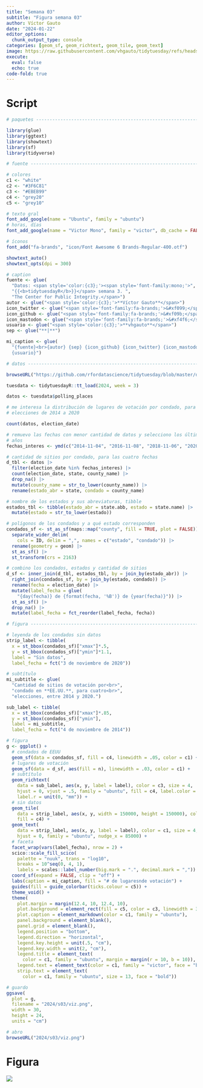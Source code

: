 ```yaml
---
title: "Semana 03"
subtitle: "Figura semana 03"
author: Víctor Gauto
date: "2024-01-22"
editor_options:
  chunk_output_type: console
categories: [geom_sf, geom_richtext, geom_tile, geom_text]
image: https://raw.githubusercontent.com/vhgauto/tidytuesday/refs/heads/main/2024/s03/viz.png
execute:
  eval: false
  echo: true
code-fold: true
---
```



# Script

```r

# paquetes ----------------------------------------------------------------

library(glue)
library(ggtext)
library(showtext)
library(sf)
library(tidyverse)

# fuente ------------------------------------------------------------------

# colores
c1 <- "white"
c2 <- "#3F6C81"
c3 <- "#EBEB99"
c4 <- "grey20"
c5 <- "grey10"

# texto gral
font_add_google(name = "Ubuntu", family = "ubuntu")
# horas, días
font_add_google(name = "Victor Mono", family = "victor", db_cache = FALSE)

# íconos
font_add("fa-brands", "icon/Font Awesome 6 Brands-Regular-400.otf")

showtext_auto()
showtext_opts(dpi = 300)

# caption
fuente <- glue(
  "Datos: <span style='color:{c3};'><span style='font-family:mono;'>",
  "{{<b>tidytuesdayR</b>}}</span> semana 3. ",
  "The Center for Public Integrity.</span>")
autor <- glue("<span style='color:{c3};'>**Víctor Gauto**</span>")
icon_twitter <- glue("<span style='font-family:fa-brands;'>&#xf099;</span>")
icon_github <- glue("<span style='font-family:fa-brands;'>&#xf09b;</span>")
icon_mastodon <- glue("<span style='font-family:fa-brands;'>&#xf4f6;</span>")
usuario <- glue("<span style='color:{c3};'>**vhgauto**</span>")
sep <- glue("**|**")

mi_caption <- glue(
  "{fuente}<br>{autor} {sep} {icon_github} {icon_twitter} {icon_mastodon} 
  {usuario}")

# datos -------------------------------------------------------------------

browseURL("https://github.com/rfordatascience/tidytuesday/blob/master/data/2024/2024-01-09/readme.md")

tuesdata <- tidytuesdayR::tt_load(2024, week = 3)

datos <- tuesdata$polling_places

# me interesa la distribución de lugares de votación por condado, para las 
# elecciones de 2014 a 2020

count(datos, election_date)

# remuevo las fechas con menor cantidad de datos y selecciono los últimos 4
# años
fechas_interes <- ymd(c("2014-11-04", "2016-11-08", "2018-11-06", "2020-11-03"))

# cantidad de sitios por condado, para las cuatro fechas
d_tbl <- datos |> 
  filter(election_date %in% fechas_interes) |>
  count(election_date, state, county_name) |> 
  drop_na() |> 
  mutate(county_name = str_to_lower(county_name)) |> 
  rename(estado_abr = state, condado = county_name)

# nombre de los estados y sus abreviaturas, tibble
estados_tbl <- tibble(estado_abr = state.abb, estado = state.name) |> 
  mutate(estado = str_to_lower(estado))

# polígonos de los condados y a qué estado corresponden
condados_sf <- st_as_sf(maps::map("county", fill = TRUE, plot = FALSE)) |> 
  separate_wider_delim(
    cols = ID, delim = ",", names = c("estado", "condado")) |> 
  rename(geometry = geom) |> 
  st_as_sf() |> 
  st_transform(crs = 2163)

# combino los condados, estados y cantidad de sitios
d_sf <- inner_join(d_tbl, estados_tbl, by = join_by(estado_abr)) |> 
  right_join(condados_sf, by = join_by(estado, condado)) |> 
  rename(fecha = election_date) |> 
  mutate(label_fecha = glue(
    "{day(fecha)} de {format(fecha, '%B')} de {year(fecha)}")) |> 
  st_as_sf() |> 
  drop_na() |> 
  mutate(label_fecha = fct_reorder(label_fecha, fecha))

# figura ------------------------------------------------------------------

# leyenda de los condados sin datos
strip_label <- tibble(
  x = st_bbox(condados_sf)["xmax"]*.5,
  y = st_bbox(condados_sf)["ymin"]*1.1,
  label = "Sin datos",
  label_fecha = fct("3 de noviembre de 2020"))

# subtítulo
mi_subtitle <- glue(
  "Cantidad de sitios de votación por<br>",
  "condado en **EE.UU.**, para cuatro<br>",
  "elecciones, entre 2014 y 2020.")

sub_label <- tibble(
  x = st_bbox(condados_sf)["xmax"]*.85,
  y = st_bbox(condados_sf)["ymin"],
  label = mi_subtitle,
  label_fecha = fct("4 de noviembre de 2014"))

# figura
g <- ggplot() +
  # condados de EEUU
  geom_sf(data = condados_sf, fill = c4, linewidth = .05, color = c1) +
  # lugares de votación
  geom_sf(data = d_sf, aes(fill = n), linewidth = .03, color = c1) +
  # subtítulo
  geom_richtext(
    data = sub_label, aes(x, y, label = label), color = c3, size = 4, 
    hjust = 0, vjust = .5, family = "ubuntu", fill = c4, label.color = NA,
    label.r = unit(0, "mm")) +
  # sin datos
  geom_tile(
    data = strip_label, aes(x, y, width = 150000, height = 150000), color = c1,
    fill = c4) +
  geom_text(
    data = strip_label, aes(x, y, label = label), color = c1, size = 4, 
    hjust = 0, family = "ubuntu", nudge_x = 85000) +
  # faceta
  facet_wrap(vars(label_fecha), nrow = 2) +
  scico::scale_fill_scico(
    palette = "nuuk", trans = "log10",
    breaks = 10^seq(0, 4, 1),
    labels = scales::label_number(big.mark = ".", decimal.mark = ",")) +
  coord_sf(expand = FALSE, clip = "off") +
  labs(caption = mi_caption, fill = "# de lugaresnde votación") +
  guides(fill = guide_colorbar(ticks.colour = c5)) +
  theme_void() +
  theme(
    plot.margin = margin(12.4, 10, 12.4, 10),
    plot.background = element_rect(fill = c5, color = c3, linewidth = 3),
    plot.caption = element_markdown(color = c1, family = "ubuntu"),
    panel.background = element_blank(),
    panel.grid = element_blank(),
    legend.position = "bottom",
    legend.direction = "horizontal",
    legend.key.height = unit(.5, "cm"),
    legend.key.width = unit(2, "cm"),
    legend.title = element_text(
      color = c1, family = "ubuntu", margin = margin(r = 10, b = 10)),
    legend.text = element_text(color = c1, family = "victor", face = "bold"),
    strip.text = element_text(
      color = c1, family = "ubuntu", size = 13, face = "bold"))

# guardo
ggsave(
  plot = g,
  filename = "2024/s03/viz.png",
  width = 30,
  height = 24,
  units = "cm")

# abro
browseURL("2024/s03/viz.png")
```

# Figura

![](https://raw.githubusercontent.com/vhgauto/tidytuesday/refs/heads/main/2024/s03/viz.png)


